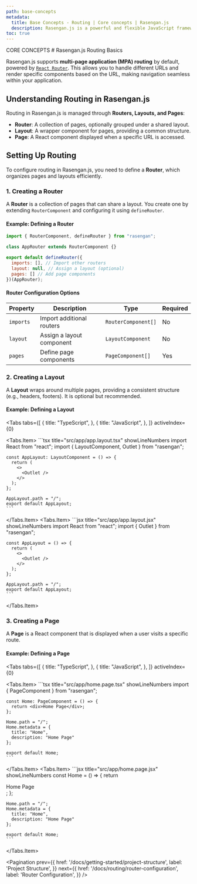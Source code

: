 ```yaml
---
path: base-concepts
metadata:
  title: Base Concepts - Routing | Core concepts | Rasengan.js
  description: Rasengan.js is a powerful and flexible JavaScript framework for building web applications. This article covers the basics of routing in Rasengan.js.
toc: true
---
```



<span className="text-[12px] font-mono-regular text-foreground/60">
  CORE CONCEPTS
</span>
# Rasengan.js Routing Basics

Rasengan.js supports **multi-page application (MPA) routing** by default, powered by <a href="https://reactrouter.com/" target="_blank" rel="noopener noreferrer">`React Router`</a>. This allows you to handle different URLs and render specific components based on the URL, making navigation seamless within your application.

## Understanding Routing in Rasengan.js
Routing in Rasengan.js is managed through **Routers, Layouts, and Pages**:

- **Router**: A collection of pages, optionally grouped under a shared layout.
- **Layout**: A wrapper component for pages, providing a common structure.
- **Page**: A React component displayed when a specific URL is accessed.

## Setting Up Routing
To configure routing in Rasengan.js, you need to define a **Router**, which organizes pages and layouts efficiently.

### 1. Creating a Router
A **Router** is a collection of pages that can share a layout. You create one by extending `RouterComponent` and configuring it using `defineRouter`.

#### Example: Defining a Router

```javascript title="src/app/app.router.ts" showLineNumbers
import { RouterComponent, defineRouter } from "rasengan";

class AppRouter extends RouterComponent {}

export default defineRouter({
  imports: [], // Import other routers
  layout: null, // Assign a layout (optional)
  pages: [] // Add page components
})(AppRouter);
```

#### Router Configuration Options
| Property   | Description                 | Type                | Required |
|------------|-----------------------------|---------------------|----------|
| `imports`   | Import additional routers   | `RouterComponent[]` | No       |
| `layout`   | Assign a layout component  | `LayoutComponent`   | No       |
| `pages`    | Define page components      | `PageComponent[]`   | Yes      |

### 2. Creating a Layout
A **Layout** wraps around multiple pages, providing a consistent structure (e.g., headers, footers). It is optional but recommended.

#### Example: Defining a Layout
<Tabs 
  tabs={[
    {
      title: "TypeScript",
    },
    {
      title: "JavaScript",
    },
  ]} 
  activeIndex={0}
>
  <Tabs.Item>
    ```tsx title="src/app/app.layout.tsx" showLineNumbers
    import React from "react";
    import { LayoutComponent, Outlet } from "rasengan";

    const AppLayout: LayoutComponent = () => {
      return (
        <>
          <Outlet />
        </>
      );
    };

    AppLayout.path = "/";
    export default AppLayout;
    ```
  </Tabs.Item>
  <Tabs.Item>
    ```jsx title="src/app/app.layout.jsx" showLineNumbers
    import React from "react";
    import { Outlet } from "rasengan";

    const AppLayout = () => {
      return (
        <>
          <Outlet />
        </>
      );
    };

    AppLayout.path = "/";
    export default AppLayout;
    ```
  </Tabs.Item>
</Tabs>

### 3. Creating a Page
A **Page** is a React component that is displayed when a user visits a specific route.

#### Example: Defining a Page
<Tabs 
  tabs={[
    {
      title: "TypeScript",
    },
    {
      title: "JavaScript",
    },
  ]} 
  activeIndex={0}
>
  <Tabs.Item>
    ```tsx title="src/app/home.page.tsx" showLineNumbers
    import { PageComponent } from "rasengan";
    
    const Home: PageComponent = () => {
      return <div>Home Page</div>;
    };
    
    Home.path = "/";
    Home.metadata = {
      title: "Home",
      description: "Home Page"
    };
    
    export default Home;
    ```
  </Tabs.Item>
  <Tabs.Item>
    ```jsx title="src/app/home.page.jsx" showLineNumbers
    const Home = () => {
      return <div>Home Page</div>;
    };
    
    Home.path = "/";
    Home.metadata = {
      title: "Home",
      description: "Home Page"
    };
    
    export default Home;
    ```
  </Tabs.Item>
</Tabs>

<Pagination 
  prev={{
    href: '/docs/getting-started/project-structure',
    label: 'Project Structure',
  }}
  next={{
    href: '/docs/routing/router-configuration',
    label: 'Router Configuration',
  }}
/>